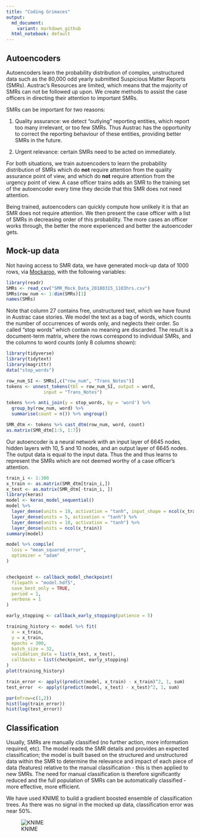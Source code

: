 ```yaml
---
title: "Coding Grimaces"
output:
  md_document:
    variant: markdown_github
  html_notebook: default
---
```




## Autoencoders

Autoencoders learn the probability distribution of complex, unstructured data such as the 80,000 odd yearly submitted Suspicious Matter Reports (SMRs). Austrac's Resources are limited, which means that the majority of SMRs can not be followed up upon. We create methods to assist the case officers in directing their attention to important SMRs.

SMRs can be important for two reasons: 

1. Quality assurance: we detect "outlying" reporting entities, which report too many irrelevant, or too few SMRs. Thus Austrac has the opportunity to correct the reporting behaviour of these entities, providing better SMRs in the future. 

2. Urgent relevance: certain SMRs need to be acted on immediately.

For both situations, we train autoencoders to learn the probability distribution of SMRs which do **not** require attention from the quality assurance point of view, and which do **not** require attention from the urgency point of view. A case officer trains adds an SMR to the training set of the autoencoder every time they decide that this SMR does not need attention. 

Being trained, autoencoders can quickly compute how unlikely it is that an SMR does not require attention. We then present the case officer with a list of SMRs in decreasing order of this probability. The more cases an officer works through, the better the more experienced and better the autoencoder gets. 


## Mock-up data

Not having access to SMR data, we have generated mock-up data of 1000 rows, via 
[Mockaroo](https://mockaroo.com/), with the following variables: 


```r
library(readr)
SMRs <- read_csv("SMR_Mock_Data_20180315_1103hrs.csv")
SMRs$row_num <- 1:dim(SMRs)[1]
names(SMRs)
```

Note that column 27 contains free, unstructured text, which we have found in Austrac case stories.  We model the text as a bag of words, which counts the number of occurrences of words only, and neglects their order. So called "stop words" which contain no meaning are discarded. The result is a document-term matrix, where the rows correspond to individual SMRs, and the columns to word counts (only 8 columns shown): 


```r
library(tidyverse)
library(tidytext)
library(magrittr)
data("stop_words")

row_num_SI <- SMRs[,c("row_num", "Trans_Notes")]
tokens <- unnest_tokens(tbl = row_num_SI, output = word, 
              input = "Trans_Notes")

tokens %<>% anti_join(y = stop_words, by = 'word') %>%
  group_by(row_num, word) %>%
  summarise(count = n()) %>% ungroup()

SMR_dtm <- tokens %>% cast_dtm(row_num, word, count)
as.matrix(SMR_dtm[1:5, 1:7])
```

Our autoencoder is a neural network with an input layer of 6645 nodes, 
hidden layers with 10, 5 and 10 nodes, and an output layer of 6645 nodes. 
The output data is equal to the input data. 
Thus the and thus learns to represent 
the SMRs which are not deemed worthy of a case officer's attention. 

```r
train_i <- 1:300
x_train <- as.matrix(SMR_dtm[train_i,])
x_test <- as.matrix(SMR_dtm[-train_i, ])
library(keras)
model <- keras_model_sequential()
model %>%
  layer_dense(units = 10, activation = "tanh", input_shape = ncol(x_train), bias_initializer = "ones") %>%
  layer_dense(units = 5, activation = "tanh") %>%
  layer_dense(units = 10, activation = "tanh") %>%
  layer_dense(units = ncol(x_train))
summary(model)
```



```r
model %>% compile(
  loss = "mean_squared_error", 
  optimizer = "adam"
)


checkpoint <- callback_model_checkpoint(
  filepath = "model.hdf5", 
  save_best_only = TRUE, 
  period = 1,
  verbose = 1
)

early_stopping <- callback_early_stopping(patience = 5)
```

```r
training_history <- model %>% fit(
  x = x_train, 
  y = x_train, 
  epochs = 300, 
  batch_size = 32,
  validation_data = list(x_test, x_test), 
  callbacks = list(checkpoint, early_stopping)
)
plot(training_history)
```

```r
train_error <- apply((predict(model, x_train) - x_train)^2, 1, sum)
test_error  <- apply((predict(model, x_test) - x_test)^2, 1, sum)

par(mfrow=c(1,2))
hist(log(train_error))
hist(log(test_error))
```



## Classification

Usually, SMRs are manually classified (no further action, more information required, etc).
The model reads the SMR details and provides an expected classification; the model is built based on the structured and unstructured data within the SMR to determine the relevance and impact of each piece of data (features) relative to the manual classification - this is then applied to new SMRs.
The need for manual classification is therefore significantly reduced and the full population of SMRs can be automatically classified - more effective, more efficient.

We have used KNIME to build a gradient boosted ensemble of classification trees. As there was no signal in the mocked up data, classification error was near 50%. 

![KNIME](/KNIME.png)
